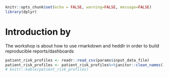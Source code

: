 ```r
knitr::opts_chunk$set(echo = FALSE, warning=FALSE, message=FALSE)
library(dplyr)
```

# Introduction by 


The workshop is about how to use rmarkdown and heddlr in order to build reproducible reports/dashboards 


```r
patient_risk_profiles <- readr::read_csv(params$input_data_file)
patient_risk_profiles <- patient_risk_profiles%>%janitor::clean_names()
# knitr::kable(patient_risk_profiles)
```

